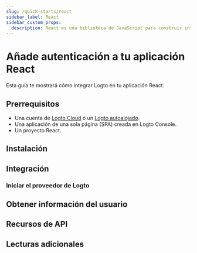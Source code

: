 ```yaml
---
slug: /quick-starts/react
sidebar_label: React
sidebar_custom_props:
  description: React es una biblioteca de JavaScript para construir interfaces de usuario.
---
```




# Añade autenticación a tu aplicación React

Esta guía te mostrará cómo integrar Logto en tu aplicación React.

<GuideTip />

## Prerrequisitos

- Una cuenta de [Logto Cloud](https://cloud.logto.io) o un [Logto autoalojado](/introduction/set-up-logto-oss).
- Una aplicación de una sola página (SPA) creada en Logto Console.
- Un proyecto React.

## Instalación

<Installation />

## Integración

### Iniciar el proveedor de Logto

<InitClient />

<ImplementSignInAndSignOut />

<Checkpoint />

## Obtener información del usuario

<GetUserInformation />

## Recursos de API

<ApiResources />

## Lecturas adicionales

<FurtherReadings />
